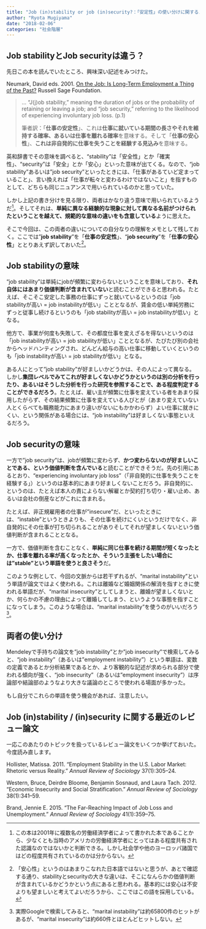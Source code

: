 ```yaml
---
title: "Job (in)stability or job (in)security?：「安定性」の使い分けに関するメモ）"
author: "Ryota Mugiyama"
date: "2018-02-06"
categories: "社会階層"
---
```


## Job stabilityとJob securityは違う？

先日この本を読んでいたところ、興味深い記述をみつけた。

Neumark, David eds. 2001. [On the Job: Is Long-Term Employment a Thing of the Past?](http://www.amazon.co.jp/exec/obidos/ASIN/0871546183/ryotamugiyama/ref=nosim/) Russell Sage Foundation.

> ... "J(j)ob stability," meaning the duration of jobs or the probability of retaining or leaving a job; and "job security," referring to the likelihood of experiencing involuntary job loss. (p.1)
>
> 筆者訳：「**仕事の安定性**」、これは**仕事に就いている期間の長さやそれを維持する確率、あるいは仕事を離れる確率**を意味する。そして「**仕事の安心性**」、**これは非自発的に仕事を失うことを経験する見込み**を意味する。

英和辞書でその意味を調べると、"stability"は「安全性」とか「確実性」、"security"は「安全」とか「安心」といった意味が出てくる。なので、"job stability"あるいは"job security"といったときには、「仕事があるていど定まっていること」、言い換えれば「仕事が転々と変わるわけではないこと」を指すものとして、どちらも同じニュアンスで用いられているのかと思っていた。

しかし上記の書き分けを見る限り、両者はかなり違う意味で用いられているようだ[^1]。そしてそれは、**単純に異なる経験的な現象に対して異なる名前がつけられたということを越えて、規範的な意味の違いをも含意している**ように思えた。

[^1]: この本は2001年に複数名の労働経済学者によって書かれた本であることから、少なくとも当時のアメリカの労働経済学者にとってはある程度共有された認識なのではないかと判断できる。しかし社会学や他のヨーロッパ諸国ではどの程度共有されているのかは分からない。

そこで今回は、この両者の違いについての自分なりの理解をメモとして残しておく。ここでは"**job stability**"を「**仕事の安定性**」、"**job security**"を「**仕事の安心性**」ととりあえず訳しておいた[^2]。

[^2]: 「安心性」というのはあまりこなれた日本語ではないと思うが、あとで確認する通り、stabilityとsecurityの大きな違いは、そこになんらかの価値判断が含まれているかどうかという点にあると思われる。基本的には安心は不安よりも望ましいと考えてよいだろうから、ここではこの語を採用している。

## Job stabilityの意味

"job stability"は単純にjobが頻繁に変わらないということを意味しており、**それ自体にはあまり価値判断が含まれていない**と読むことができると思われる。たとえば、そこそこ安定した事務の仕事にずっと就いているというのは「job stabilityが高い = job instabilityが低い」こととなるが、賃金の低い単純労務にずっと従事し続けるというのも「job stabilityが高い = job instabilityが低い」となる。

他方で、事業が何度も失敗して、その都度仕事を変えざるを得ないというのは「job instabilityが高い = job stabilityが低い」こととなるが、たびたび別の会社からヘッドハンティングされ、どんどん給与の高い仕事に移動していくというのも「job instabilityが高い = job stabilityが低い」となる。

ある人にとって"job stability"が好ましいかどうかは、その人によって異なる。しかし**集団レベルでみてこれが好ましくないかどうかというのは別の分析を行ったり、あるいはそうした分析を行った研究を参照することで、ある程度判定することができるだろう**。たとえば、雇い主が頻繁に仕事を変えている者をあまり採用したがらず、その結果頻繁に仕事を変えている人びとが（あまり変えていない人とくらべても職務能力にあまり違いがないにもかかわらず）よい仕事に就きにくい、という関係がある場合には、"job instability"は好ましくない事態といえるだろう。

## Job securityの意味

一方で"job security"は、jobが頻繁に変わらず、**かつ変わらないのが好ましいことである、という価値判断を含んでいる**と読むことができそうだ。先の引用にあるとおり、"experiencing involuntary job loss"（「非自発的に仕事を失うことを経験する」）というのは基本的にあまり好ましくないことだろう。非自発的に、というのは、たとえば本人の責によらない解雇とか契約打ち切り・雇い止め、あるいは会社の倒産などがこれに含まれる。

たとえば、非正規雇用者の仕事が"insecure"だ、といったときには、"instable"というときよりも、その仕事を続けにくいというだけでなく、非自発的にその仕事が打ち切られることがありそしてそれが望ましくないという価値判断が含まれることとなる。

一方で、価値判断を含むことなく、**単純に同じ仕事を続ける期間が短くなったとか、仕事を離れる率が高くなったとか、そういう主張をしたい場合には"stable"という単語を使うと良さそう**だ。

このような例として、今回の文脈からは若干ずれるが、"marital instability"という単語が論文ではよく使われる。これは離婚など婚姻関係の解消を指すときに使われる単語だが、"marital insecurity"としてしまうと、離婚が望ましくないとか、何らかの不慮の理由によって離婚してしまう、というような事態を指すことになってしまう。このような場合は、"marital instability"を使うのがいいだろう[^3]。

[^3]: 実際Googleで検索してみると、"marital instability"は約65800件のヒットがあるが、"marital insecurity"は約660件とほとんどヒットしない。

## 両者の使い分け

Mendeleyで手持ちの論文を"job instability"とか"job insecurity"で検索してみると、"job instability"（あるいは"employment instability"）という単語は、変数の定義であるとか分析結果であるとか、より客観的な記述が求められる部分で使われる傾向が強く、"job insecurity"（あるいは"employment insecurity"）は序論部や結論部のようなより大きな議論のところで使われる場面が多かった。

もし自分でこれらの単語を使う機会があれば、注意したい。

## Job (in)stability / (in)security に関する最近のレビュー論文

一応このあたりのトピックを扱っているレビュー論文をいくつか挙げておいた。今度読み直します。

Hollister, Matissa. 2011. "Employment Stability in the U.S. Labor Market: Rhetoric versus Reality." *Annual Review of Sociology* 37(1):305--24.

Western, Bruce, Deirdre Bloome, Benjamin Sosnaud, and Laura Tach. 2012. "Economic Insecurity and Social Stratification." *Annual Review of Sociology* 38(1):341--59.

Brand, Jennie E. 2015. "The Far-Reaching Impact of Job Loss and Unemployment." *Annual Review of Sociology* 41(1):359--75.
